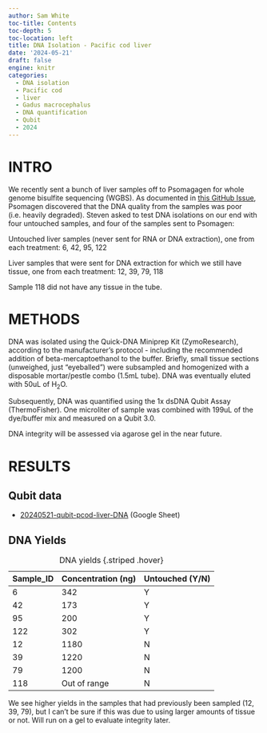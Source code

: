 ```yaml
---
author: Sam White
toc-title: Contents
toc-depth: 5
toc-location: left
title: DNA Isolation - Pacific cod liver
date: '2024-05-21'
draft: false
engine: knitr
categories: 
  - DNA isolation
  - Pacific cod
  - liver
  - Gadus macrocephalus
  - DNA quantification
  - Qubit
  - 2024
---
```

# INTRO

We recently sent a bunch of liver samples off to Psomagagen for whole genome bisulfite sequencing (WGBS). As documented in [this GitHub Issue](https://github.com/RobertsLab/resources/issues/1894), Psomagen discovered that the DNA quality from the samples was poor (i.e. heavily degraded). Steven asked to test DNA isolations on our end with four untouched samples, and four of the samples sent to Psomagen:

:::{.callout-note}
Untouched liver samples (never sent for RNA or DNA extraction), one from each treatment:
6, 42, 95, 122

Liver samples that were sent for DNA extraction for which we still have tissue, one from each treatment:
12, 39, 79, 118
:::

::: {.callout-warning}
Sample 118 did not have any tissue in the tube.
:::

# METHODS

DNA was isolated using the Quick-DNA Miniprep Kit (ZymoResearch), according to the manufacturer's protocol - including the recommended addition of beta-mercaptoethanol to the buffer. Briefly, small tissue sections (unweighed, just "eyeballed") were subsampled and homogenized with a disposable mortar/pestle combo (1.5mL tube). DNA was eventually eluted with 50uL of H<sub>2</sub>O.

Subsequently, DNA was quantified using the 1x dsDNA Qubit Assay (ThermoFisher). One microliter of sample was combined with 199uL of the dye/buffer mix and measured on a Qubit 3.0.

DNA integrity will be assessed via agarose gel in the near future.

# RESULTS

## Qubit data

- [20240521-qubit-pcod-liver-DNA](https://docs.google.com/spreadsheets/d/11OkLDmC0je-4edhpRV_CxbT_ZFI20xsMvpv4c90M-fE/edit?usp=sharing) (Google Sheet)


## DNA Yields

| Sample_ID | Concentration (ng) | Untouched (Y/N) |
|-----------|--------------------|-----------------|
| 6         | 342                | Y               |
| 42        | 173                | Y               |
| 95        | 200                | Y               |
| 122       | 302                | Y               |
| 12        | 1180               | N               |
| 39        | 1220               | N               |
| 79        | 1200               | N               |
| 118       | Out of range       | N               |

: DNA yields {.striped .hover}


We see higher yields in the samples that had previously been sampled (12, 39, 79), but I can't be sure if this was due to using larger amounts of tissue or not. Will run on a gel to evaluate integrity later.